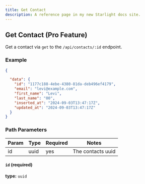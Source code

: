 ```yaml
---
title: Get Contact
description: A reference page in my new Starlight docs site.
---
```


## Get Contact (Pro Feature)

Get a contact via `get` to the `/api/contacts/:id` endpoint.

### Example
```json copy
{

  "data": {
    "id": "1177c188-4ebe-4380-81da-deb496ef4179",
    "email": "levi@example.com",
    "first_name": "Levi",
    "last_name": "00",
    "inserted_at": "2024-09-03T13:47:17Z",
    "updated_at": "2024-09-03T13:47:17Z"
  }
}
```

### Path Parameters

| Param            | Type            | Required | Notes                                                                                                                                    |
|------------------|-----------------|----------|------------------------------------------------------------------------------------------------------------------------------------------|
| id               | uuid            | yes      | The contacts uuid                                                                                                                  |

#### `id` (required)

**type:** `uuid`
